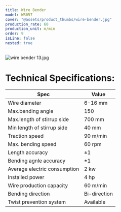 ```yaml
---
title: Wire Bender
model: WB057
cover: "@assets/product_thumbs/wire-bender.jpg"
production_rate: 60
production_unit: m/min
order: 9
isLine: false
nested: true
---
```



<ProductTabs />

![wire bender 13.jpg](@assets/article_images/wire-bender/wire-bender-13.jpg)

# **Technical Specifications:**

| Spec                         | Value        |
| ---------------------------- | ------------ |
| Wire diameter                | 6-16 mm      |
| Max.bending angle            | 150          |
| Max.length of stirrup side   | 700 mm       |
| Min length of stirrup side   | 40 mm        |
| Traction speed               | 90 m/min     |
| Max. bending speed           | 60 rpm       |
| Length accuracy              | ±1           |
| Bending agnle accuracy       | ±1           |
| Average electric consumption | 2 kw         |
| Installed power              | 4 hp         |
| Wire production capacity     | 60 m/min     |
| Bending direction            | Bi-direction |
| Twist prevention system      | Available    |
